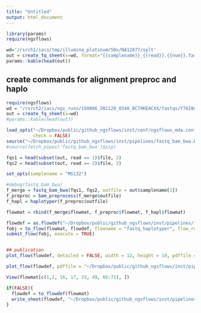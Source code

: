 ```yaml
---
title: "Untitled"
output: html_document
---
```


```r
library(params)
require(ngsflows)

wd='/rsrch1/iacs/tmp/illumina_platinum/50x/NA12877/splt'
out = create_fq_sheet(x=wd, format="{{samplename}}_{{read}}.{{num}}.fastq", ext = "fastq")
params::kable(head(out))

```


## create commands for alignment preproc and haplo
```r

require(ngsflows)
wd = "/rsrch2/iacs/ngs_runs/150806_SN1120_0348_BC79KEACXX/fastqs/Y76I8n1Y76/Project_Pancreatic-MS132/Sample_GLizee-Pancreatic-MS132-MP013normalDNA"
out = create_fq_sheet(x=wd)
#params::kable(head(out))

load_opts("~/Dropbox/public/github_ngsflows/inst/conf/ngsflows_mda.conf", 
          check = FALSE)
source("~/Dropbox/public/github_ngsflows/inst/pipelines/fastq_bam_bwa.R")
#source(fetch_pipes('fastq_bam_bwa')$pip)

fqs1 = head(subset(out, read == 1)$file, 2)
fqs2 = head(subset(out, read == 2)$file, 2)

set_opts(samplename = "MS132")

#debug(fastq_bam_bwa)
f_merge = fastq_bam_bwa(fqs1, fqs2, outfile = out$samplename[1])
f_preproc = bam_preprocess(f_merge$outfile)
f_hapl = haplotyper(f_preproc$outfile)

flowmat = rbind(f_merge$flowmat, f_preproc$flowmat, f_hapl$flowmat)

flowdef = as.flowdef("~/Dropbox/public/github_ngsflows/inst/pipelines/fastq_haplotyper.def")
fobj = to_flow(flowmat, flowdef, flowname = "fastq_haplotyper", flow_run_path = "flowr_test")
submit_flow(fobj, execute = TRUE)


## publication
plot_flow(flowdef, detailed = FALSE, width = 12, height = 10, pdffile = "~/Dropbox/projects/papers_flow/paper_images/fastq_haplotyper.pdf")

plot_flow(flowdef, pdffile = "~/Dropbox/public/github_ngsflows/inst/pipelines/fastq_haplotyper.pdf")

View(flowmat[c(1,2, 16, 17, 33, 49, 66:71), ])

if(FALSE){
  flowdef = to_flowdef(flowmat)
  write_sheet(flowdef, "~/Dropbox/public/github_ngsflows/inst/pipelines/fastq_haplotyper.def")
}

```
